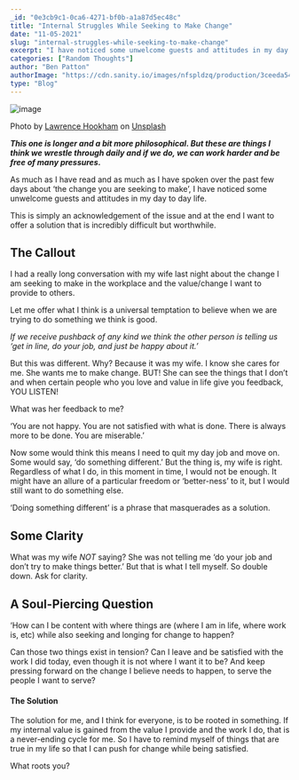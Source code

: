 ```yaml
---
_id: "0e3cb9c1-0ca6-4271-bf0b-a1a87d5ec48c"
title: "Internal Struggles While Seeking to Make Change"
date: "11-05-2021"
slug: "internal-struggles-while-seeking-to-make-change"
excerpt: "I have noticed some unwelcome guests and attitudes in my day to day life"
categories: ["Random Thoughts"]
author: "Ben Patton"
authorImage: "https://cdn.sanity.io/images/nfspldzq/production/3ceeda54221c7c0614ecc51f955c7be39a1da34e-512x512.jpg"
type: "Blog"
---
```


![image](https://cdn.sanity.io/images/nfspldzq/production/abd62907842f33f381072115855299b5568a0b12-1600x840.png?w=450)

Photo by [Lawrence Hookham](https://unsplash.com/@hookie1001?utm_source=medium&utm_medium=referral) on [Unsplash](https://unsplash.com?utm_source=medium&utm_medium=referral)

***This one is longer and a bit more philosophical. But these are things I think we wrestle through daily and if we do, we can work harder and be free of many pressures.***

As much as I have read and as much as I have spoken over the past few days about ‘the change you are seeking to make’, I have noticed some unwelcome guests and attitudes in my day to day life.

This is simply an acknowledgement of the issue and at the end I want to offer a solution that is incredibly difficult but worthwhile.

## The Callout

I had a really long conversation with my wife last night about the change I am seeking to make in the workplace and the value/change I want to provide to others.

Let me offer what I think is a universal temptation to believe when we are trying to do something we think is good.

*If we receive pushback of any kind we think the other person is telling us ‘get in line, do your job, and just be happy about it.’*

But this was different. Why? Because it was my wife. I know she cares for me. She wants me to make change. BUT! She can see the things that I don’t and when certain people who you love and value in life give you feedback, YOU LISTEN!

What was her feedback to me?

‘You are not happy. You are not satisfied with what is done. There is always more to be done. You are miserable.’

Now some would think this means I need to quit my day job and move on. Some would say, ‘do something different.’ But the thing is, my wife is right. Regardless of what I do, in this moment in time, I would not be enough. It might have an allure of a particular freedom or ‘better-ness’ to it, but I would still want to do something else.

‘Doing something different’ is a phrase that masquerades as a solution.

## Some Clarity

What was my wife *NOT* saying? She was not telling me ‘do your job and don’t try to make things better.’ But that is what I tell myself. So double down. Ask for clarity.

## A Soul-Piercing Question

‘How can I be content with where things are (where I am in life, where work is, etc) while also seeking and longing for change to happen?

Can those two things exist in tension? Can I leave and be satisfied with the work I did today, even though it is not where I want it to be? And keep pressing forward on the change I believe needs to happen, to serve the people I want to serve?

#### The Solution

The solution for me, and I think for everyone, is to be rooted in something. If my internal value is gained from the value I provide and the work I do, that is a never-ending cycle for me. So I have to remind myself of things that are true in my life so that I can push for change while being satisfied.

What roots you?

